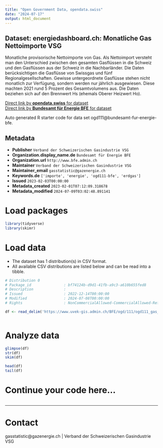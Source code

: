 ```yaml
---
title: "Open Government Data, opendata.swiss"
date: "2024-07-17"
output: html_document
---
```


## Dataset: energiedashboard.ch: Monatliche Gas Nettoimporte VSG

Monatliche provisorische Nettoimporte von Gas. Als Nettoimport versteht man den Unterschied zwischen den gesamten Gasflüssen in die Schweiz und den Gasflüssen aus der Schweiz in die Nachbarländer. Die Daten berücksichtigen die Gasflüsse von Swissgas und fünf Regionalgesellschaften. Gewisse untergeordnete Gasflüsse stehen nicht monatlich zur Verfügung, sondern werden nur jährlich ausgewiesen. Diese machten 2021 rund 5 Prozent des Gesamtvolumens aus. Die Daten beziehen sich auf den Brennwert Hs (ehemals Oberer Heizwert Ho).

[Direct link by **opendata.swiss** for dataset](https://opendata.swiss/de/dataset/energiedashboard-ch-monatliche-gas-nettoimporte-vsg)<br>
[Direct link by **Bundesamt für Energie BFE** for dataset](https://gazenergie.ch/de/verband/infothek/jahresstatistik/)

Auto generated R starter code for data set ogd111@bundesamt-fur-energie-bfe.

## Metadata

- **Publisher** `Verband der Schweizerischen Gasindustrie VSG`
- **Organization.display_name.de** `Bundesamt für Energie BFE`
- **Organization.url** `http://www.bfe.admin.ch`
- **Maintainer** `Verband der Schweizerischen Gasindustrie VSG`
- **Maintainer_email** `gasstatistic@gazenergie.ch`
- **Keywords.de** `['importe', 'energie', 'ogd111-bfe', 'erdgas']`
- **Issued** `2023-02-03T00:00:00`
- **Metadata_created** `2023-02-01T07:12:09.318678`
- **Metadata_modified** `2024-07-09T03:02:48.891141`


# Load packages

```r

library(tidyverse)
library(skimr)

```

# Load data

-   The dataset has 1 distribution(s) in CSV format.
-   All available CSV distributions are listed below and can be read into a tibble.

```r

# Distribution 0
# Package_id               : bf74124b-d9d1-41fb-a9c3-a610b655fed8
# Description              : 
# Issued                   : 2022-12-14T00:00:00
# Modified                 : 2024-07-08T00:00:00
# Rights                   : NonCommercialAllowed-CommercialAllowed-ReferenceRequired

df <- read_delim('https://www.uvek-gis.admin.ch/BFE/ogd/111/ogd111_gas_nettoimport.csv')



```

# Analyze data

```r

glimpse(df)
str(df)
skim(df)

head(df)
tail(df)

```

# Continue your code here...

```r

```

------------------------------------------------------------------------

# Contact

gasstatistic@gazenergie.ch | Verband der Schweizerischen Gasindustrie VSG
